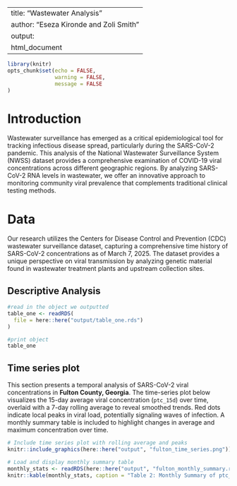
---
title: "Wastewater Analysis"
author: "Eseza Kironde and Zoli Smith"
output:
  html_document
---

```r
library(knitr)
opts_chunk$set(echo = FALSE,
               warning = FALSE,
               message = FALSE
)

```

# Introduction

Wastewater surveillance has emerged as a critical epidemiological tool for tracking infectious disease spread, particularly during the SARS-CoV-2 pandemic. This analysis of the National Wastewater Surveillance System (NWSS) dataset provides a comprehensive examination of COVID-19 viral concentrations across different geographic regions. By analyzing SARS-CoV-2 RNA levels in wastewater, we offer an innovative approach to monitoring community viral prevalence that complements traditional clinical testing methods.

# Data
Our research utilizes the Centers for Disease Control and Prevention (CDC) wastewater surveillance dataset, capturing a comprehensive time history of SARS-CoV-2 concentrations as of March 7, 2025. The dataset provides a unique perspective on viral transmission by analyzing genetic material found in wastewater treatment plants and upstream collection sites.

## Descriptive Analysis

```r
#read in the object we outputted
table_one <- readRDS(
  file = here::here("output/table_one.rds")
)

#print object
table_one
```




## Time series plot

This section presents a temporal analysis of SARS-CoV-2 viral concentrations in **Fulton County, Georgia**. The time-series plot below visualizes the 15-day average viral concentration (`ptc_15d`) over time, overlaid with a 7-day rolling average to reveal smoothed trends. Red dots indicate local peaks in viral load, potentially signaling waves of infection. A monthly summary table is included to highlight changes in average and maximum concentration over time.


```r
# Include time series plot with rolling average and peaks
knitr::include_graphics(here::here("output", "fulton_time_series.png"))

# Load and display monthly summary table
monthly_stats <- readRDS(here::here("output", "fulton_monthly_summary.rds"))
knitr::kable(monthly_stats, caption = "Table 2: Monthly Summary of ptc_15d in Fulton County")
```









